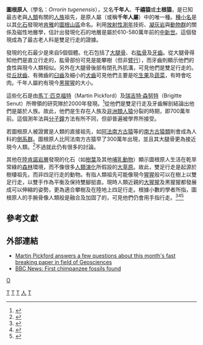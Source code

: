 {{Automatic taxobox
| taxon = Orrorin
| authority = Senut et al, 2001
| type_species = '''圖根原人<br>''Orrorin tugenensis'''''
| type_species_authority =  Senut et al, 2001
| status = EX
| extinct = 化石
| fossil_range = [[中新世|中新世]], {{fossil range|6.1|5.7}}
| image = Orrorin tugenensis.jpg
| image_caption = 圖根原人的[[化石|化石]]
}}
'''圖根原人'''（學名：''Orrorin tugenensis''），又名'''千年人'''、'''千禧猿'''或'''土根猿'''，是已知最古老與[[人類|人類]]有關的[[人族|人族]]祖先，是原人屬（或稱'''千年人屬'''）中的唯一種。[[種小名|種小名]]是以其[[化石|化石]]發現地[[肯雅|肯雅]]的[[圖根山區|圖根山區]]命名。利用[[放射性測年|放射性測年]]技術、[[凝灰岩|凝灰岩]]與[[動物群|動物群]]的關係及磁性地層學，估計出發現化石的地層是屬於610-580萬年前的[[中新世|中新世]]。這個發現成為了最古老人科是雙足行走的證據。

發現的化石最少是來自5個個體。化石包括了[[大腿骨|大腿骨]]、右[[肱骨|肱骨]]及[[牙齒|牙齒]]。從大腿骨得知他們是直立行走的，肱骨部份可見是能攀樹（但非[[臂行|臂行]]），而牙齒則顯示他們的食性與現今人類相似。另外在大腿骨後部有閉孔外肌溝，可見他們是雙足行走的。從[[丘狀齒|丘狀齒]]、有微齒的[[臼齒|臼齒]]及細小的[[犬齒|犬齒]]可見他們主要是吃[[生果|生果]]及[[蔬菜|蔬菜]]，有時會吃肉。千年人屬約有現今[[黑猩猩|黑猩猩]]的大小。

這些化石是由[[馬丁·匹克福特|馬丁·匹克福特]]（Martin Pickford）及[[瑞吉特·森努特|瑞吉特·森努特]]（Brigitte Senut）所帶領的研究隊於2000年發現。<ref name=senut2001>{{Cite journal en|author=B. Senut, M. Pickford, D. Gommery, P. Mein, K. Cheboi, and Y. Coppens|title=First hominid from the Miocene (Lukeino Formation, Kenya)|journal=Comptes Rendus de l'Académie de Sciences|volume=332|pages=137-144|year=2001}}</ref>從他們是雙足行走及牙齒解剖結論出他們是屬於人族。故此，他們是生存在人族及[[非洲|非洲]][[類人猿|類人猿]]分裂的時期，即700萬年前。這個測年法與[[分子鐘|分子鐘]]方法有所不同，但卻普遍被學界所接受。

若圖根原人被證實是人類的直接祖先，如[[阿法南方古猿|阿法南方古猿]]等的[[南方古猿類|南方古猿類]]則會成為人科的[[側系群|側系群]]。圖根原人比阿法南方古猿早了300萬年出現，並且其大腿骨更為接近現今人類。<ref>{{Cite web|url = http://cogweb.ucla.edu/ep/Orrorin.html|title = ''Orrorin Tugenensis'': Pushing back the hominin line|accessdate = 2008-02-06|archive-date = 2011-06-08|archive-url = https://web.archive.org/web/20110608214711/http://cogweb.ucla.edu/ep/Orrorin.html|dead-url = yes}}</ref>不過就此仍有很多的討論。

其他在[[陸肯諾岩層|陸肯諾岩層]]發現的化石（如[[樹葉|樹葉]]及其他[[哺乳動物|哺乳動物]]）顯示圖根原人生活在乾旱常綠的[[森林|森林]]環境，而不像很多[[人類演化|人類演化]]所假設的[[大草原|大草原]]。故此，雙足行走是起源於樹棲祖先，而非四足行走的動物。有指人類祖先可能像現今[[猩猩|猩猩]]般可以在樹上以雙足行走，以雙手作為平衡及保持雙腳挺直。現時人類近親的[[大猩猩|大猩猩]]及黑猩猩都發展成可以伸縮的姿勢，更為適合攀樹及在陸地上四足行走。根據小數的學者所指，圖根原人的手腕骨像人類般是融合及加固了的，可見他們仍會用手指行走。<ref>{{cite web | url = http://education.guardian.co.uk/higher/research/story/0,,2093002,00.html | title = New theory rejects popular view of man's evolution - Research - EducationGuardian.co.uk | accessdate = 2007-11-05 | author = Sample, I. | date = June 1, 2007 | archive-date = 2007-11-24 | archive-url = https://web.archive.org/web/20071124051212/http://education.guardian.co.uk/higher/research/story/0,,2093002,00.html | dead-url = no }}</ref><ref>{{cite web | url = http://news.bbc.co.uk/1/hi/sci/tech/6709627.stm | title = BBC NEWS - Science/Nature - Upright walking 'began in trees' | accessdate = 2007-11-05 | date = 2007-05-31 | archive-date = 2007-10-09 | archive-url = https://web.archive.org/web/20071009225423/http://news.bbc.co.uk/1/hi/sci/tech/6709627.stm | dead-url = no }}</ref><ref>{{cite web |url=http://www.liv.ac.uk/premog/premog-sup-info-SCIENCE.htm |title=PREMOG - Supplementry Info |accessdate=2007-11-01 |author=Thorpe S.K.S. |coauthors=Holder R.L., and Crompton R.H. |date=2007-05-24 |work=Origin of Human Bipedalism As an Adaptation for Locomotion on Flexible Branches |publisher=Primate Evolution & Morphology Group (PREMOG), the Department of Human Anatomy and Cell Biology, the School of Biomedical Sciences at the University of Liverpool |deadurl=yes |archiveurl=https://web.archive.org/web/20070717191040/http://www.liv.ac.uk/premog/premog-sup-info-SCIENCE.htm |archivedate=2007-07-17 }}</ref>


== 參考文獻 ==
{{reflist}}

== 外部連結 ==
* [https://web.archive.org/web/20020602053619/http://esi-topics.com/fbp/comments/december-01-Martin-Pickford.html Martin Pickford answers a few questions about this month's fast breaking paper in field of Geosciences]
* [http://news.bbc.co.uk/2/hi/science/nature/4201666.stm BBC News: First chimpanzee fossils found] {{Wayback|url=http://news.bbc.co.uk/2/hi/science/nature/4201666.stm |date=20200703172636 }}
{{簡鼻亞目|Ho.}}
{{Human Evolution}}
{{已滅絕人科}}
{{Taxonbar}}

[[Category:2001年描述的分类群|T]]
[[Category:早期人類|T]]
[[Category:人亞族|T]]
[[Category:中新世哺乳類|人]]
[[Category:猿|T]]
[[分類:非洲史前哺乳動物|O]]